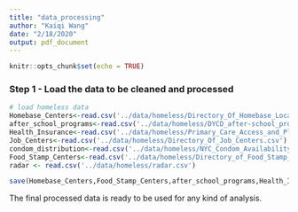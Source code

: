```yaml
---
title: "data_processing"
author: "Kaiqi Wang"
date: "2/18/2020"
output: pdf_document
---
```


```r
knitr::opts_chunk$set(echo = TRUE)
```

### Step 1 - Load the data to be cleaned and processed

```r
# load homeless data
Homebase_Centers<-read.csv('../data/homeless/Directory_Of_Homebase_Locations.csv') 
after_school_programs<-read.csv('../data/homeless/DYCD_after-school_programs__Runaway_And_Homeless_Youth.csv') 
Health_Insurance<-read.csv('../data/homeless/Primary_Care_Access_and_Planning_-_Health_Insurance_Enrollment.csv') 
Job_Centers<-read.csv('../data/homeless/Directory_Of_Job_Centers.csv') 
condom_distribution<-read.csv('../data/homeless/NYC_Condom_Availability_Program_-_HIV_condom_distribution_locations.csv') 
Food_Stamp_Centers<-read.csv('../data/homeless/Directory_of_Food_Stamp_Centers.csv')
radar <- read.csv('../data/homeless/radar.csv')
```


```r
save(Homebase_Centers,Food_Stamp_Centers,after_school_programs,Health_Insurance,Job_Centers,condom_distribution, file="../app/homeless.RData")
```

The final processed data is ready to be used for any kind of analysis.

